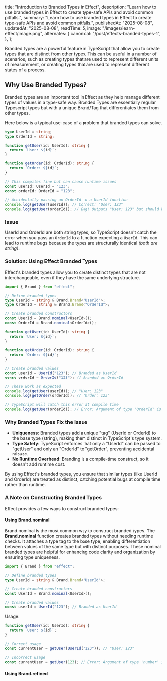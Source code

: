 
  title: "Introduction to Branded Types in Effect",
  description:
    "Learn how to use branded types in Effect to create type-safe APIs and avoid common pitfalls.",
  summary:
    "Learn how to use branded types in Effect to create type-safe APIs and avoid common pitfalls.",
  publishedAt: "2025-08-08",
  updatedAt: "2025-08-08",
  readTime: 5,
  image: "/images/learn-effect/image.png",
  alternates: {
    canonical: "/post/effects-branded-types-1",
  },
};

Branded types are a powerful feature in TypeScript that allow you to create types that are distinct from other types. This can be useful in a number of scenarios, such as creating types that are used to represent different units of measurement, or creating types that are used to represent different states of a process.

## Why Use Branded Types?

Branded types are an important tool in Effect as they help manage different types of values in a type-safe way. Branded Types are essentially regular Typescript types but with a unique Brand/Tag that differentiates them from other types.

Here below is a typical use-case of a problem that branded types can solve.

```ts
type UserId = string;
type OrderId = string;

function getUser(id: UserId): string {
  return `User: ${id}`;
}

function getOrder(id: OrderId): string {
  return `Order: ${id}`;
}

// This compiles fine but can cause runtime issues
const userId: UserId = "123";
const orderId: OrderId = "123";

// Accidentally passing an OrderId to a UserId function
console.log(getUser(userId)); // Correct: "User: 123"
console.log(getUser(orderId)); // Bug! Outputs "User: 123" but should be an Order
```

### <OctagonAlert className='inline-block stroke-sky-600 mr-0.5 mb-1' size={18} /> Issue

<HighlightText>UserId</HighlightText> and <HighlightText>OrderId</HighlightText> are
both string types, so TypeScript doesn't catch the error when you pass an `OrderId`
to a function expecting a `UserId`. This can lead to runtime bugs because the types
are structurally identical _(both are string)_.

### <OctagonAlert className='inline-block stroke-emerald-600 mr-0.5 mb-1' size={18} /> Solution: Using Effect Branded Types

Effect's branded types allow you to create distinct types that are not interchangeable, even if they have the same underlying structure.

```ts
import { Brand } from "effect";

// Define branded types
type UserId = string & Brand.Brand<"UserId">;
type OrderId = string & Brand.Brand<"OrderId">;

// Create branded constructors
const UserId = Brand.nominal<UserId>();
const OrderId = Brand.nominal<OrderId>();

function getUser(id: UserId): string {
  return `User: ${id}`;
}

function getOrder(id: OrderId): string {
  return `Order: ${id}`;
}

// Create branded values
const userId = UserId("123"); // Branded as UserId
const orderId = OrderId("123"); // Branded as OrderId

// These work as expected
console.log(getUser(userId)); // "User: 123"
console.log(getOrder(orderId)); // "Order: 123"

// TypeScript will catch this error at compile time
console.log(getUser(orderId)); // Error: Argument of type 'OrderId' is not assignable to parameter of type 'UserId'
```

### Why Branded Types Fix the Issue

- **Uniqueness**: Branded types add a unique "tag" (UserId or OrderId) to the base type (string), making them distinct in TypeScript's type system.
- **Type Safety**: TypeScript enforces that only a <HighlightText>"UserId"</HighlightText> can be passed to <HighlightText>"getUser"</HighlightText> and only an <HighlightText>"OrderId"</HighlightText> to <HighlightText>"getOrder"</HighlightText>, preventing accidental misuse.
- **No Runtime Overhead**: Branding is a compile-time construct, so it doesn't add runtime cost.

By using Effect's branded types, you ensure that similar types (like UserId and OrderId) are treated as distinct, catching potential bugs at compile time rather than runtime.

### A Note on Constructing Branded Types

Effect provides a few ways to construct branded types:

#### Using <HighlightText>Brand.nominal</HighlightText>

<HighlightText>Brand.nominal</HighlightText> is the most common way to construct branded types. The __Brand.nominal__ function creates branded types without needing runtime checks. It attaches a type tag to the base type, enabling differentiation between values of the same type but with distinct purposes. These nominal branded types are helpful for enhancing code clarity and organization by ensuring type uniqueness.

```ts
import { Brand } from "effect";

// Define branded types
type UserId = string & Brand.Brand<"UserId">;

// Create branded constructors
const UserId = Brand.nominal<UserId>();

// Create branded values
const userId = UserId("123"); // Branded as UserId
```

Usage:
```ts
function getUser(id: UserId): string {
  return `User: ${id}`;
}

// Correct usage
const currentUser = getUser(UserId("123")); // "User: 123"

// Incorrect usage
const currentUser = getUser(123); // Error: Argument of type 'number' is not assignable to parameter of type 'UserId'
```

#### Using <HighlightText>Brand.refined</HighlightText>


